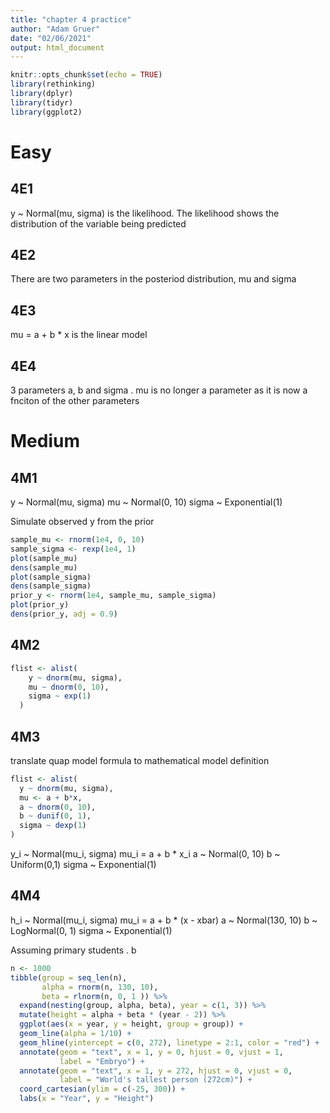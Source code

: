 ```yaml
---
title: "chapter 4 practice"
author: "Adam Gruer"
date: "02/06/2021"
output: html_document
---
```


```r
knitr::opts_chunk$set(echo = TRUE)
library(rethinking)
library(dplyr)
library(tidyr)
library(ggplot2)
```


# Easy

## 4E1

y ~ Normal(mu, sigma) is the likelihood. 
The likelihood shows the distribution
of the variable being predicted

## 4E2 

There are two parameters in the posteriod distribution, mu and sigma

## 4E3

mu = a + b * x is the linear model

## 4E4



3 parameters a, b and sigma . mu is no longer a parameter as it is now a fnciton
of the other parameters

# Medium

## 4M1

y ~ Normal(mu, sigma)
mu ~ Normal(0, 10)
sigma ~ Exponential(1)

Simulate observed y from the prior
```r
sample_mu <- rnorm(1e4, 0, 10)
sample_sigma <- rexp(1e4, 1)
plot(sample_mu)
dens(sample_mu)
plot(sample_sigma)
dens(sample_sigma)
prior_y <- rnorm(1e4, sample_mu, sample_sigma)
plot(prior_y)
dens(prior_y, adj = 0.9)

```
## 4M2

```r
flist <- alist(
    y ~ dnorm(mu, sigma),
    mu ~ dnorm(0, 10),
    sigma ~ exp(1)
  )

```

## 4M3

translate quap model formula to mathematical model definition

```r
flist <- alist(
  y ~ dnorm(mu, sigma),
  mu <- a + b*x,
  a ~ dnorm(0, 10),
  b ~ dunif(0, 1),
  sigma ~ dexp(1)
)


```

y_i ~ Normal(mu_i, sigma)
mu_i = a + b * x_i
a ~ Normal(0, 10)
b ~ Uniform(0,1)
sigma ~ Exponential(1)

## 4M4

h_i ~ Normal(mu_i, sigma)
mu_i = a + b * (x - xbar)
a ~ Normal(130, 10)
b ~ LogNormal(0, 1) 
sigma ~ Exponential(1)

Assuming primary students . b 
```r
n <- 1000
tibble(group = seq_len(n),
       alpha = rnorm(n, 130, 10),
       beta = rlnorm(n, 0, 1 )) %>%
  expand(nesting(group, alpha, beta), year = c(1, 3)) %>%
  mutate(height = alpha + beta * (year - 2)) %>%
  ggplot(aes(x = year, y = height, group = group)) +
  geom_line(alpha = 1/10) +
  geom_hline(yintercept = c(0, 272), linetype = 2:1, color = "red") +
  annotate(geom = "text", x = 1, y = 0, hjust = 0, vjust = 1,
           label = "Embryo") +
  annotate(geom = "text", x = 1, y = 272, hjust = 0, vjust = 0,
           label = "World's tallest person (272cm)") +
  coord_cartesian(ylim = c(-25, 300)) +
  labs(x = "Year", y = "Height")

```

